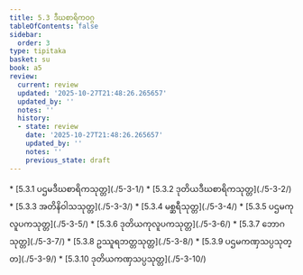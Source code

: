 ```yaml
---
title: 5.3 ဒီဃစာရိကဝဂ္ဂ
tableOfContents: false
sidebar:
  order: 3
type: tipitaka
basket: su
book: a5
review:
  current: review
  updated: '2025-10-27T21:48:26.265657'
  updated_by: ''
  notes: ''
  history:
  - state: review
    date: '2025-10-27T21:48:26.265657'
    updated_by: ''
    notes: ''
    previous_state: draft
---
```



<ReviewStatus review={frontmatter.review} showDetails={true} />

<HypothesisAnnotation frontmatter={frontmatter} />

<DynamicBreadcrumb />



<TableOfContents book="a5" section="5.3">
* [5.3.1 ပဌမဒီဃစာရိကသုတ္တ](./5-3-1/)
* [5.3.2 ဒုတိယဒီဃစာရိကသုတ္တ](./5-3-2/)
* [5.3.3 အတိနိဝါသသုတ္တ](./5-3-3/)
* [5.3.4 မစ္ဆရီသုတ္တ](./5-3-4/)
* [5.3.5 ပဌမကုလူပကသုတ္တ](./5-3-5/)
* [5.3.6 ဒုတိယကုလူပကသုတ္တ](./5-3-6/)
* [5.3.7 ဘောဂသုတ္တ](./5-3-7/)
* [5.3.8 ဥဿူရဘတ္တသုတ္တ](./5-3-8/)
* [5.3.9 ပဌမကဏှသပ္ပသုတ္တ](./5-3-9/)
* [5.3.10 ဒုတိယကဏှသပ္ပသုတ္တ](./5-3-10/)
</TableOfContents>